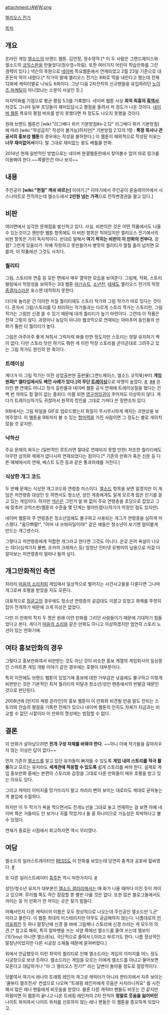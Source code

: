 attachment:/AWW.png

[http://comic.naver.com/webtoon/list.nhn?titleId=415350 엘리오스 전기]


[[목차]]

== 개요 ==
온라인 게임 [[엘소드]]의 브랜드 웹툰. 김언정, 정수영작.[* 이 두 사람은 그랜드체이스와 엘소드의 [[코믹스판]]을 만들었다(정수영=하림). 또한 여러가지 어린이 학습만화를 그린 경력이 있다.] 넥슨의 후원으로 [[네이버]] 목요웹툰에서 연재되었고 2월 23일 기준으로 대 혼돈의 막이 내렸다.[* 작가의 말에 엘리오스 전기는 8화로 막을 내린다고 했는데 전체 12화에 캐릭터별로 나눠도 6화이다. 그냥 다음 2차전직의 신규팬들을 유입하려던  [[노이즈 마케팅]]이 아니었냐는 소문이 사실인 듯.]

마지막화를 기점으로 평균 평점 5.5를 기록했다. 네이버 웹툰 사상 '''최악 최흉의 [[흑역사]]'''. 저것도 그나마 일부 초딩들이 재미있답시고 평점을 올려서 저 정도가 나온 것이다. [[네이버 웹툰]] 특유의 평점 버프를 받지 못했다면 저 정도도 나오지 못했을 것이다.

원래 브랜드 웹툰은 [wiki:"리그베다 위키 기본방침#s-2.12" 리그베다 위키 기본방침]에 따라 [wiki:"작성금지" 작성이 불가능]하지만[* 기본방침 2.12의 1항 : '''특정 회사나 관공서의 홍보성 웹툰'''의 경우에는 작성을 불허한다.] 이 웹툰이 예외적으로 작성된 이유는 '''너무 재미없어서'''이다. 말 그대로 재미없는 왕도 배틀물 만화.

2014년 현재 일반적인 방법으로는 네이버 완결웹툰란에서 찾아볼수 없어 따로 링크를 이용해야 한다.~~쪽팔린건 아나 보지~~

== 내용 ==
주인공이 '''[wiki:"현질" 캐쉬 바르는]''' 이야기.[* 이야기에서 주인공이 룬슬레이어에서 시스나이트로 전직하는데 엘소드에서 '''2만원 넘는 가격'''으로 전직변경권을 팔고 있다.]

== 비판 ==
여러면에서 심각한 문제점을 발산하고 있다. 사실, 비판이란 것은 어떤 작품에서도 나올 수 있는것이고 웬만한 웹툰 항목에도 이 비판 항목은 적혀있지만 엘리오스 전기에서의 비판 항목은 가히 독자적이다. 반대로 말해서 '''여기 적히는 비판이 이 만화의 전부다.''' 장점? 그런게 있을리가. 아예 작정하고 못만들어서 병맛의 퀄리티가 철철 흘러 넘치면 모를까, 이 작품에선 그것도 사치다.
=== 퀄리티 ===
그림, 스토리와 연출 등 모든 면에서 매우 열악한 모습을 보여준다. 그림체, 작화, 스토리텔링에서 막장성을 보여주는 3대 웹툰 [[마신슈트]], [[소년전]], [[테제]]도 엘리오스 전기의 막장 [[종결자]]스러운 포스엔 대적하지 못한다.

더더욱 놀라운 건 이러한 저질 퀄리티에도 스토리 작가와 그림 작가가 따로 있다는 것이다. 혼자서 그림/스토리를 다 처리하는 작가들과는 다르게 스토리 작가는 스토리만, 그림 작가는 그림만 신경 쓸 수 있기 때문에 대개 퀄리티가 높기 마련이다. 그런데 이 작품은 전혀 그렇지 않다. 과장이나 농담이 아니라 웹코믹으로 연재되는 아마추어 동인들의 만화가 훨씬 더 퀄리티가 높다.

그림은 아주아주 좋게 쳐줘서 그럭저럭 봐줄 만한 정도지만 스토리는 정말 유치하기 짝이 없다. 다만 스토리 탓만 하기도 뭐한 게 이런 막장 스토리를 곧이곧대로 그려주고 있는 그림 작가도 원인의 한 축이다.

=== 트레이싱 ===
게다가 이 그림 작가는 이전 상업출판한 출판물(그랜드체이스, 엘소드 코믹북)부터 '''게임 원화[* 엘타입에서도 베낀 사례가 있다.]의 무단 [[트레이싱]]'''으로 악명이 높았다. [http://gall.dcinside.com/list.php?id=elsword&no=577744 #], [http://gall.dcinside.com/list.php?id=elsword&no=693093&page=1&bbs= ##] 온라인 팬 연재도 아니고 정식 출판물과 네이버 웹툰 공식 연재에 트레이싱질을 했다는 건 백 번 까여도 할 말이 없는 중죄다. 이쯤 되면 [[영구까임권]]이 주어져도 이상하지 않다. 게다가 트레이싱하기도 귀찮아서 원작의 컷인을 그대로 가져다 쓴 장면조차 있다.

9화에서는 그림 파일을 GIF로 업로드했는지 화질이 무시무시하게 깨지는 괴현상을 보여주었다. 이 웹툰을 9화까지 볼 수 있는 [[항마]]력을 가진 사람이면 그 정도는 별로 개의치 않을 것 같지만.

=== 낙하산 ===
주요 문제의 화두는 (일반적인 루트라면 절대로 연재되지 못할 만한) 저조한 퀄리티에도 아무런 상의와 제재가 없다시피 연재되었다는 점이다.[* 기존의 만화가 혹은 신문 등 다른 매체에서의 연재, 베스트 도전 등과 같은 통과의례를 거친다.] 

=== 식상한 개그 코드 ===
두 번째 문제는 식상한 개그코드와 연령층 미스이다. [[엘소드]] 항목을 보면 알겠지만 이 게임은 저연령층 대상인 듯 하면서도 청소년, 성인 계층에게도 알게 모르게 많은 인기를 끌고 있는 게임이다. 하지만 [[넥슨]]은 그런거 알 바 없이 주요 연령층을 초딩으로 잡았고 그에 맞추어 코믹스판/웹툰의 수준을 몇 단계는 떨어뜨렸다(작가가 막장인 점도 있지만).

네이버 웹툰의 주 연령층은 청소년임에도 불구하고 사용되는 개그가 연령층을 심하게 미스했다. "옴므뽜딸!", "어머 내 쓰똬아일이야!" 같은 예들은 청소년이 보기엔 얼어붙게 만드는 개그센스다. 

그렇다고 저연령층에게 적합한 개그라고 한다면 그것도 아니다. 온갖 은어 욕설이 나오는 데다(십색가지 볼펜, 조카의 크레파스 등) 엄청난 인터넷 유행어의 남용으로 저걸 다 알아보는 저연령층이 얼마나 될까 싶다. 

== 개그만화적인 측면 ==
차라리 [[마음의 소리]]처럼 게임에서 일상적으로 벌어지는 사건사고들을 다룬다면 그나마 개그로써 호평을 받았을 지도 모른다.

대표적으로 [[정글고]]의 경우에도 청소년 연령층의 공감대도 이끌고 있었고 화제를 뚜렷히 잡아 전개하기 때문에 크게 이상은 없었다. 

다만 이 만화의 작자 두 명은 원래 이런 만화를 그리던 사람들이기 때문에 기대하기 힘들었다고 본다. 게다가 [[마음의 소리]]와 같은 만화도 아니고 이상하겠지만 엄연히 스토리 노선이 있는 만화기에.

== 여타 홍보만화의 경우 ==
그렇다고 홍보만화여서 비판받는 것도 아닌 것이 비슷한 홍보 계열의 게임회사의 일상툰인 스마트폰 게임 개발 이야기 같은 경우에는 호평이 대부분이다.

특히 이전에도 브랜드 웹툰이 있었기에 홍보에 대한 거부감은 낮음에도 불구하고 이렇게 비판받는 것은 기본적인 최저 퀄리티의 미달과 청소년/성인 팬층에서의 반발감 때문인 것으로 판단된다. 

2008년에 [반지의 제왕 온라인]의 홍보 웹툰이 이 만화와 비견될 만큼 말도 안되는 스토리와 안습의 평점을 기록한 전례가 있으나 네이버 웹툰의 인지도 자체가 지금과는 비교할 수 없던 시절이라 이 만화의 명성에는 범접할 수 없다.

== 결론 ==
이 만화가 살아남으려면 '''전개 구성 자체를 바꿔야 한다'''. ~~아니 아예 작가들을 갈아치우지 않는 이상은 답이 없다~~

먼저 기존의 [[엘소드]]를 알고 있던 유저들이 빠져들 수 있도록 '''게임 내의 스토리를 적극 활용'''하고 모르는 유저라도 '''세계관에 적응할 수 있도록''' 쉽게 스토리를 써야 한다. 실제로 게임 홍보만화 중에는 본편의 스토리와 감정을 그대로 다룬 만화들이 매우 호평을 받고 있는 이유도 있다.

그리고 캐릭터 이미지를 망가뜨리지 말고 차라리 뻔히 보이는 대로라도 제대로 굳혀놓는 게 몰입에 수월하다.

하지만 이 두 작가가 욕을 먹으면서도 전개노선을 그대로 놓고 연재하는 걸 보면 아예 네이버 쪽은 거들떠도 안 보거나 귀를 막았거나 둘 중 하나이므로 가능성은 희박하다고 볼 수 있었다.

연재가 종료된 시점에서 회고하자면 역시 무리였다.

== 여담 ==
엘소드의 일러스트레이터인 [[RESS]]도 이 만화를 보았는데 당연히 충격과 공포에 휩싸였다. [https://twitter.com/#!/RESS00/status/144470577036537856 #]

또 다른 일러스트레이터 [[흑주돈]] 역시 마찬가지다. [http://gall.dcinside.com/list.php?id=elsword&no=512693 #]

성인/청소년 유저가 대부분인 [[엘소드 갤러리]]에서는 매 화가 나올 때마다 미친 듯이 까이고 있으며. 루리웹 쪽도 약간 잠잠할 뿐 별반 다를 것은 없다. 또한 많은 블로그들에서도 까이는 등 이 만화가 안 까이는 곳은 찾기 힘들다.

어째서인지 다른 캐릭터의 이름은 모두 정상적으로 나오는데 주인공인 엘소드만 'L군' 이라고 불린다. 이 웹툰 최대의 미스테리지만 아무도 궁금해하지 않는다. 나름대로의 [[언어유희]]인 듯 하나 말장난에 신경 쓸 바에 그림체나 스토리에 신경 쓰라는 게 모두의 의견.[* 참고로 해외, 특히 알파벳을 쓰는 서양 쪽에선 엘소드를 줄여 쓰는데 엘보이('El'boy) 아니면 엘스(Els), 극단적으로 줄여서 L이라고 부르기도 한다. 나름 정상적인 말장난이었지만 다른 시궁창 소재들 때문에 묻혀버렸다.]

위에서 언급했듯이 이런 최악의 퀄리티로 인해 엘소드라는 게임의 이미지를 어느 정도 시궁창으로 보낸 듯하다. 엘소드라는 게임을 모르는 이에게 엘소드를 아냐고 물어보면 모른다고 대답하거나 "아 그 엘리오스 전기?" 라는 답변이 돌아올 정도로 절망적이다.

덧붙여서 여기서 레나의 트래핑 레인저 개그성 캐릭터가 아니라 판타지에서 자주 보이는 '쿨뷰티 엘프전사' 컨셉으로 나오며 "트래핑 레인저에게 웃음은 사치라니까요" 를 시전해서 많은 레나 팬들에게 비웃음을 받았다. 물론 다른 캐릭터 팬들도 비웃는 건 같지만 하필이면 이 웹툰이 끝나고 나온 트래핑 레인저의 2차 전직이 '''정말로 웃음을 잃어버린''' 나이트 와처여서 나이트 와처를 선호하지 않는 레나 팬들은 이 웹툰을 증오하게 되었다고.

